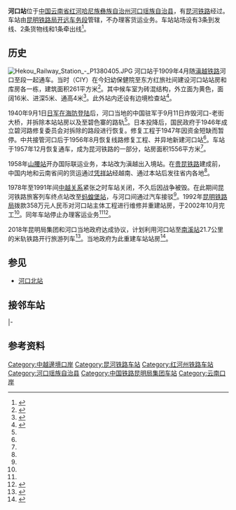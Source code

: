 {{Expand |time=2010-08-21T16:52:22+00:00 }}
{{Infobox China railway station
|车站名称 = 河口站
|图片 = Hekou_Station_(41366364710).jpg
|图片介绍 = 站房
|其他名称 = 
|车站拼音 = Hekou
|英文名称 = Hekou Railway Station
|other_name = {{lang|fr|Ho-Kéou}}
|车站代码 = 50681<ref>{{cite book|title=中华人民共和国铁路车站代码（GB/T 10302-2010）|publisher=中国标准出版社|year=2010|isbn=155066140495|ignore-isbn-error=true|pages=14}}</ref>
|电报码 = HKM<ref>{{cite book|author=铁道部电子计算技术中心, 铁道部运输局|title=铁路车站站名代码表：TMIS使用|publisher=中国铁道出版社|location=北京|year=1998|isbn=9787113030995|pages=122}}</ref>
|拼音码 = HKO
|车站位置 = [[云南省|云南省]][[红河哈尼族彝族自治州|红河哈尼族彝族自治州]][[河口瑶族自治县|河口瑶族自治县]]
|坐标 = {{coord|22|30|39|N|103|57|56|E|display=inline,title}}
|归属 = [[昆明铁路局|昆明铁路局]][[开远车务段|开远车务段]]
|线路 = [[昆河铁路|昆河铁路]]
|车站等级 = 
|月台数目 = 
}}
'''河口站'''位于[[中国|中国]][[云南省|云南省]][[红河哈尼族彝族自治州|红河哈尼族彝族自治州]][[河口瑶族自治县|河口瑶族自治县]]，有[[昆河铁路|昆河铁路]]经过。车站由[[昆明铁路局|昆明铁路局]][[开远车务段|开远车务段]]管辖，不办理客货运业务。车站站场设有3条到发线、2条货物线和1条牵出线<ref name="study">{{cite journal|author=龚庆五|title=引入河口地区方案研究|work=山西建筑|year=2010|doi=10.3969/j.issn.1009-6825.2010.03.192}}</ref>。

==历史==
[[File:Hekou_Railway_Station_-_P1380405.JPG|thumb]]
河口站于1909年4月随[[滇越铁路|滇越铁路]]河口至{{站|碧色寨}}段一起通车。当时{{link-fr|法资滇越铁路公司云南办事处|Compagnie française des chemins de fer de l'Indochine et du Yunnan}}（CIY）在今妇幼保健院至东方红旅社间建设河口站站房和库房各一栋，建筑面积261平方米<ref name="hekouhisto">{{cite book |author=云南省河口瑶族自治县志编纂委员会 |title=《河口瑶族自治县志》 |location=[[北京市|北京]] |publisher=[[三联书店|生活·读书·新知 三联书店]] |date=1994.6 |isbn=7-108-00691-X }}</ref>{{rp|355}}。其中候车室为砖混结构，外立面为黄色，面阔16米、进深5米、通高4米<ref name="tiantianhisto">{{cite web|title=从河口中越铁路大桥到河口火车站-百年滇越铁路永远的米轨时光|url=http://kuaibao.qq.com/s/20180217A0O7HO00?refer=spider|publisher=天天快报|date=2018-02-17|accessdate=2019-04-12|archive-date=2019-04-12|archive-url=https://web.archive.org/web/20190412020405/http://kuaibao.qq.com/s/20180217A0O7HO00%3Frefer%3Dspider|dead-url=no}}</ref>。此外站内还设有边境检查站<ref name="yntl">{{cite book|author=云南省地方志编纂委员会|title=云南省志 卷三十四 铁道志|year=1994|publisher=云南人民出版社|isbn=7-222-01548-5}}</ref>{{rp|30}}。

1940年9月1日[[日軍入侵法屬印度支那|日军在海防登陆]]后，河口当地的中国驻军于9月11日炸毁河口-老街大桥，并拆除本站站房以及至碧色寨的路轨<ref name="tiantianhisto"/>。日本投降后，国民政府于1946年成立碧河路修复委员会对拆除的路段进行恢复。修复工程于1947年因资金短缺而暂停。中共接管河口后于1956年8月恢复线路修复工程、并异地新建河口站<ref name="yntl"/>{{rp|36}}。车站于1957年12月恢复通车，成为昆河铁路的一部分，站房面积1556平方米<ref name="hekouhisto"/>{{rp|244-5}}。

1958年[[山腰站|山腰站]]开办国际联运业务，本站改为滇越出入境站。在[[贵昆铁路|贵昆铁路]]建成前，中国内地和云南省间的货运通过[[凭祥站|凭祥站]]经越南、通过本站后发往省内各地<ref name="hekouhisto"/>{{rp|245}}。

1978年至1991年间[[中越关系|中越关系]]紧张之时车站关闭，不久后因战争被毁。在此期间昆河铁路旅客列车终点站改至[[蚂蝗堡站|蚂蝗堡站]]，与河口间通过汽车接驳<ref name="hekouhisto"/>{{rp|257}}。1992年[[昆明铁路局|昆明铁路局]]拨款358万元人民币对河口站主体工程进行维修并重建站房，于2002年10月完工<ref name="tiantianhisto"/>。同年车站停止办理客运业务<ref name="study"/><ref>{{cite news|title=（草根故事）一个人的车站[高清]|url=http://news.ifeng.com/gundong/detail_2012_03/08/13052210_0.shtml|publisher=凤凰网|work=新华网|date=2012-03-08|accessdate=2019-04-12|archive-date=2019-04-12|archive-url=https://web.archive.org/web/20190412020406/http://news.ifeng.com/gundong/detail_2012_03/08/13052210_0.shtml|dead-url=no}}</ref>。

2018年昆明局集团和河口当地政府达成协议，计划利用河口站至[[南溪站|南溪站]]21.7公里的米轨铁路开行旅游列车<ref>{{cite news|title=昆明铁路局集团公司将开行米轨公交旅游列车|url=http://news.tielu.cn/zixun/2018-06-11/163266.html|publisher=铁路网|date=2018-06-11|accessdate=2019-04-12|archive-date=2019-04-12|archive-url=https://web.archive.org/web/20190412070446/http://news.tielu.cn/zixun/2018-06-11/163266.html|dead-url=no}}</ref>。当地政府为此重建车站站房<ref>{{cite news|title=2020思政实践课  丈量滇越米轨，感知基层社会——信息科学技术学院云南思政实践团纪实|url=https://news.pku.edu.cn/xwzh/5cb126f1daf84f71b865fd19007415bb.htm|work=信息科学技术学院|publisher=北京大学新闻网|date=2020-09-04|quote=}}</ref>。

==参见==
*[[河口北站|河口北站]]

==接邻车站==
{{start rail box|[[File:China_Railways.svg|16px]] [[中国铁路|中国铁路]]}}
{{s-inop|[[山腰站|山腰站]]|{{站|昆明北}}方向}}
{{s-line|[[昆河铁路|昆河铁路]]<br />← 4km 河口站 3km →}}
{{s-inop|[[老街站_(越南)|老街站]]|[[河老铁路|河老线]]{{站|河内}}方向|rows=2}}
|-
{{s-inop|[[河口北站|河口北站]]|窄轨起点}}
{{s-line|[[蒙河铁路|蒙河铁路]]窄轨联络线<br />← 6km 河口站 3km →}}
{{end box}}

==参考资料==
{{commonscat|Hekou Railway Station}}{{External media|image1={{Cite web|title=极具异域风情的铁路口岸，坐火车来玩！|url=https://mp.weixin.qq.com/s/ocrRV0m-elp3VuY7WIKWsw|accessdate=2019-06-03|author=|date=2019-06-01|format=|publisher=[[中国铁路总公司|中国铁路总公司]]微信公众号|language=|archive-date=2019-06-04|archive-url=https://web.archive.org/web/20190604050632/https://mp.weixin.qq.com/s/ocrRV0m-elp3VuY7WIKWsw|dead-url=no}}}}
{{reflist}}

{{昆河铁路}}
{{蒙河铁路}}
{{河老铁路}}

[[Category:中越邊境口岸|Category:中越邊境口岸]]
[[Category:昆河铁路车站|Category:昆河铁路车站]]
[[Category:红河州铁路车站|Category:红河州铁路车站]]
[[Category:河口瑶族自治县|Category:河口瑶族自治县]]
[[Category:中国铁路昆明局集团车站|Category:中国铁路昆明局集团车站]]
[[Category:云南口岸|Category:云南口岸]]